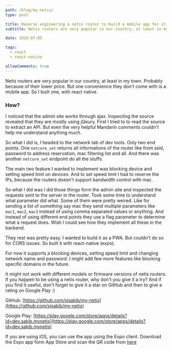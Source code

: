 ```yaml
---
path: /blog/my-netis/
type: post

title: Reverse engineering a netis router to build a mobile app for it
subtitle: Netis routers are very popular in our country, at least in my town. But unlike other brands they don't come with is a mobile app. So I built one, with react native.

date: 2019-07-05

tags:
  - react
  - react-native

allowComments: true
---
```


Netis routers are very popular in our country, at least in my town. Probably because of their lower price. But one convenience they don't come with is a mobile app. So I built one, with react native.

### How?

I noticed that the admin site works through ajax. Inspecting the source revealed that they are mostly using jQeury. First I tried to to read the source to extract an API. But even the very helpful Mandarin comments couldn't help me understand anything much.

So what I did is, I headed to the network tab of dev tools. Only two end points. One `netcore_set` returns all informations of the router like from ssid, password to address reservation, mac filtering list and all. And there was another `netcore_set` endpoint do all the stuffs.

The main two feature I wanted to implement was blocking device and setting speed limit on devices. And to set speed limit I had to reserve the IPs, because the routers doesn't support bandwidth control with mac. 

So what I did was I did those things form the admin site and inspected the requests sent to the server in the router. Took some time to understand what parameter did what. Some of them were pretty weired. Like for sending a list of something say mac they send multiple parameters like `mac1`, `mac2`, `mac3` instead of using comma separated values or anything. And instead of using different end points they use a flag parameter to determine what a request does. Wish I could see how they implement all these in the backend.

They rest was pretty easy. I wanted to build it as a PWA. But couldn't do so for CORS issues. So built it with react-native (expo).

For now it supports a blocking devices, setting speed limit and changing network name and password. I might add few more features like blocking specific domains in the future.

It might not work with different models or firmware versions of netis routers. If you happen to be using a netis router, why don't you give it a try? And if you find it useful, don't forget to give it a star on GitHub and then to give a rating on Google Play :)

GitHub: [https://github.com/sjsakib/my-netis](https://github.com/sjsakib/my-netis)

Google Play: [https://play.google.com/store/apps/details?id=dev.sakib.mynetis](https://play.google.com/store/apps/details?id=dev.sakib.mynetis)

If you are using iOS, you can use the app using the Expo client. Download the Expo app form App Store and scan the QR code from [here](https://expo.io/@sjsakib/my-netis)